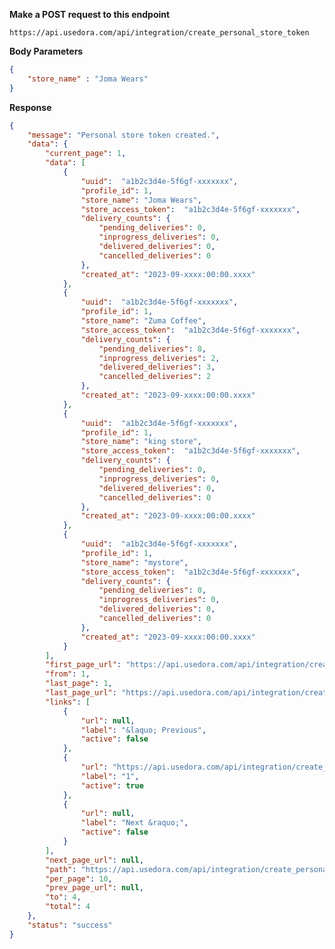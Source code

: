 
**Make a POST request to this endpoint**

```
https://api.usedora.com/api/integration/create_personal_store_token
```

**Body Parameters**

```json
{
    "store_name" : "Joma Wears"
}
```

**Response**

```json
{
    "message": "Personal store token created.",
    "data": {
        "current_page": 1,
        "data": [
            {
                "uuid":  "a1b2c3d4e-5f6gf-xxxxxxx",
                "profile_id": 1,
                "store_name": "Joma Wears",
                "store_access_token":  "a1b2c3d4e-5f6gf-xxxxxxx",
                "delivery_counts": {
                    "pending_deliveries": 0,
                    "inprogress_deliveries": 0,
                    "delivered_deliveries": 0,
                    "cancelled_deliveries": 0
                },
                "created_at": "2023-09-xxxx:00:00.xxxx"
            },
            {
                "uuid":  "a1b2c3d4e-5f6gf-xxxxxxx",
                "profile_id": 1,
                "store_name": "Zuma Coffee",
                "store_access_token":  "a1b2c3d4e-5f6gf-xxxxxxx",
                "delivery_counts": {
                    "pending_deliveries": 8,
                    "inprogress_deliveries": 2,
                    "delivered_deliveries": 3,
                    "cancelled_deliveries": 2
                },
                "created_at": "2023-09-xxxx:00:00.xxxx"
            },
            {
                "uuid":  "a1b2c3d4e-5f6gf-xxxxxxx",
                "profile_id": 1,
                "store_name": "king store",
                "store_access_token":  "a1b2c3d4e-5f6gf-xxxxxxx",
                "delivery_counts": {
                    "pending_deliveries": 0,
                    "inprogress_deliveries": 0,
                    "delivered_deliveries": 0,
                    "cancelled_deliveries": 0
                },
                "created_at": "2023-09-xxxx:00:00.xxxx"
            },
            {
                "uuid":  "a1b2c3d4e-5f6gf-xxxxxxx",
                "profile_id": 1,
                "store_name": "mystore",
                "store_access_token":  "a1b2c3d4e-5f6gf-xxxxxxx",
                "delivery_counts": {
                    "pending_deliveries": 0,
                    "inprogress_deliveries": 0,
                    "delivered_deliveries": 0,
                    "cancelled_deliveries": 0
                },
                "created_at": "2023-09-xxxx:00:00.xxxx"
            }
        ],
        "first_page_url": "https://api.usedora.com/api/integration/create_personal_store_token?page=1",
        "from": 1,
        "last_page": 1,
        "last_page_url": "https://api.usedora.com/api/integration/create_personal_store_token?page=1",
        "links": [
            {
                "url": null,
                "label": "&laquo; Previous",
                "active": false
            },
            {
                "url": "https://api.usedora.com/api/integration/create_personal_store_token?page=1",
                "label": "1",
                "active": true
            },
            {
                "url": null,
                "label": "Next &raquo;",
                "active": false
            }
        ],
        "next_page_url": null,
        "path": "https://api.usedora.com/api/integration/create_personal_store_token",
        "per_page": 10,
        "prev_page_url": null,
        "to": 4,
        "total": 4
    },
    "status": "success"
}
```

